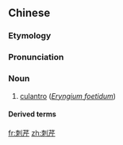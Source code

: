 ==Chinese==
{{zh-forms}}

===Etymology===
{{rfe|lang=zh}}

===Pronunciation===
{{zh-pron
|m=cìqín
|cat=n
}}

===Noun===
{{zh-noun}}

# [[culantro]] (''[[Eryngium foetidum]]'')

====Derived terms====
{{zh-der|刺芹菇|刺芹側耳|刺芹屬}}

[[fr:刺芹]]
[[zh:刺芹]]